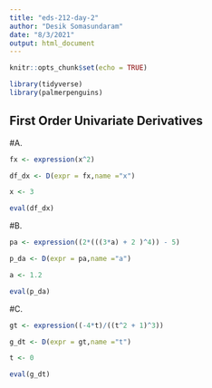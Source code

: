 ```yaml
---
title: "eds-212-day-2"
author: "Desik Somasundaram"
date: "8/3/2021"
output: html_document
---
```


```r
knitr::opts_chunk$set(echo = TRUE)

library(tidyverse)
library(palmerpenguins)

```

## First Order Univariate Derivatives

#A.

```r

fx <- expression(x^2)

df_dx <- D(expr = fx,name ="x")

x <- 3

eval(df_dx)

```

#B.

```r

pa <- expression((2*(((3*a) + 2 )^4)) - 5)

p_da <- D(expr = pa,name ="a")

a <- 1.2

eval(p_da)

```

#C.

```r

gt <- expression((-4*t)/((t^2 + 1)^3))

g_dt <- D(expr = gt,name ="t")

t <- 0

eval(g_dt)

```

